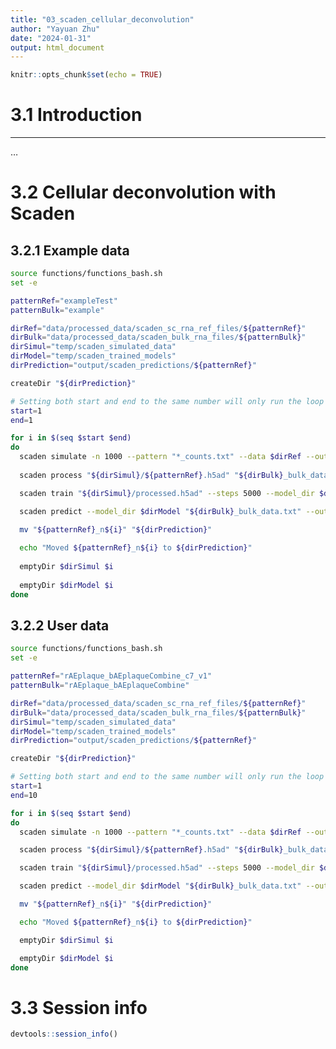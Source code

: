 ---
title: "03_scaden_cellular_deconvolution"
author: "Yayuan Zhu"
date: "2024-01-31"
output: html_document
---

```{r setup, include=FALSE}
knitr::opts_chunk$set(echo = TRUE)
```

# 3.1 Introduction

------------------------------------------------------------------------

...

# 3.2 Cellular deconvolution with Scaden

## 3.2.1 Example data

```{bash}
source functions/functions_bash.sh
set -e

patternRef="exampleTest"
patternBulk="example"

dirRef="data/processed_data/scaden_sc_rna_ref_files/${patternRef}"
dirBulk="data/processed_data/scaden_bulk_rna_files/${patternBulk}"
dirSimul="temp/scaden_simulated_data"
dirModel="temp/scaden_trained_models"
dirPrediction="output/scaden_predictions/${patternRef}"

createDir "${dirPrediction}"

# Setting both start and end to the same number will only run the loop once
start=1
end=1

for i in $(seq $start $end)
do
  scaden simulate -n 1000 --pattern "*_counts.txt" --data $dirRef --out $dirSimul
  
  scaden process "${dirSimul}/${patternRef}.h5ad" "${dirBulk}_bulk_data.txt" --processed_path "${dirSimul}/processed.h5ad"

  scaden train "${dirSimul}/processed.h5ad" --steps 5000 --model_dir $dirModel

  scaden predict --model_dir $dirModel "${dirBulk}_bulk_data.txt" --outname "${patternRef}_n${i}"

  mv "${patternRef}_n${i}" "${dirPrediction}"
  
  echo "Moved ${patternRef}_n${i} to ${dirPrediction}"
  
  emptyDir $dirSimul $i
  
  emptyDir $dirModel $i
done
```

## 3.2.2 User data

```{bash}
source functions/functions_bash.sh
set -e

patternRef="rAEplaque_bAEplaqueCombine_c7_v1"
patternBulk="rAEplaque_bAEplaqueCombine"

dirRef="data/processed_data/scaden_sc_rna_ref_files/${patternRef}"
dirBulk="data/processed_data/scaden_bulk_rna_files/${patternBulk}"
dirSimul="temp/scaden_simulated_data"
dirModel="temp/scaden_trained_models"
dirPrediction="output/scaden_predictions/${patternRef}"

createDir "${dirPrediction}"

# Setting both start and end to the same number will only run the loop once
start=1
end=10

for i in $(seq $start $end)
do
  scaden simulate -n 1000 --pattern "*_counts.txt" --data $dirRef --out $dirSimul

  scaden process "${dirSimul}/${patternRef}.h5ad" "${dirBulk}_bulk_data.txt" --processed_path "${dirSimul}/processed.h5ad"

  scaden train "${dirSimul}/processed.h5ad" --steps 5000 --model_dir $dirModel

  scaden predict --model_dir $dirModel "${dirBulk}_bulk_data.txt" --outname "${patternRef}_n${i}"

  mv "${patternRef}_n${i}" "${dirPrediction}"

  echo "Moved ${patternRef}_n${i} to ${dirPrediction}"

  emptyDir $dirSimul $i

  emptyDir $dirModel $i
done
```

# 3.3 Session info

```{r}
devtools::session_info()
```
